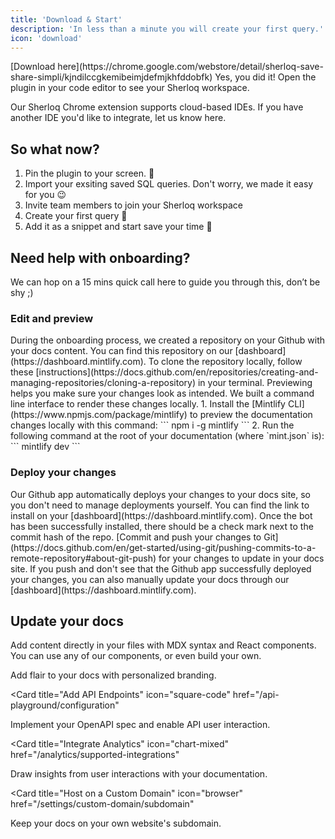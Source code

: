 ```yaml
---
title: 'Download & Start'
description: 'In less than a minute you will create your first query.'
icon: 'download'
---
```


<Steps>
  <Step title="Install Sherloq Chrome Extension">
  [Download here](https://chrome.google.com/webstore/detail/sherloq-save-share-simpli/kjndilccgkemibeimjdefmjkhfddobfk)
  </Step>
  <Step title="Create an account Using Google SSO or email">
    
  </Step>
   <Step title="Congratulations, go back to your IDE 🚀" icon='party-horn'>
    Yes, you did it! Open the plugin in your code editor to see your Sherloq workspace.
  </Step>
</Steps>

<Note>Our Sherloq Chrome extension supports cloud-based IDEs. If you have another IDE you'd like to integrate, let us know here. </Note>

## So what now?
1. Pin the plugin to your screen. 📌
2. Import your exsiting saved SQL queries. Don't worry, we made it easy for you 😉
3. Invite team members to join your Sherloq workspace
4. Create your first query 📄
5. Add it as a snippet and start save your time 🏃


## Need help with onboarding?
We can hop on a 15 mins quick call here to guide you through this, don’t be shy ;)




### Edit and preview

<AccordionGroup>
  <Accordion icon="github" title="Clone your docs locally">
    During the onboarding process, we created a repository on your Github with
    your docs content. You can find this repository on our
    [dashboard](https://dashboard.mintlify.com). To clone the repository
    locally, follow these
    [instructions](https://docs.github.com/en/repositories/creating-and-managing-repositories/cloning-a-repository)
    in your terminal.
  </Accordion>
  <Accordion icon="rectangle-terminal" title="Preview changes">
    Previewing helps you make sure your changes look as intended. We built a
    command line interface to render these changes locally. 1. Install the
    [Mintlify CLI](https://www.npmjs.com/package/mintlify) to preview the
    documentation changes locally with this command: ``` npm i -g mintlify ```
    2. Run the following command at the root of your documentation (where
    `mint.json` is): ``` mintlify dev ```
  </Accordion>
</AccordionGroup>

### Deploy your changes

<AccordionGroup>

<Accordion icon="message-bot" title="Install our Github app">
  Our Github app automatically deploys your changes to your docs site, so you
  don't need to manage deployments yourself. You can find the link to install on
  your [dashboard](https://dashboard.mintlify.com). Once the bot has been
  successfully installed, there should be a check mark next to the commit hash
  of the repo.
</Accordion>
<Accordion icon="rocket" title="Push your changes">
  [Commit and push your changes to
  Git](https://docs.github.com/en/get-started/using-git/pushing-commits-to-a-remote-repository#about-git-push)
  for your changes to update in your docs site. If you push and don't see that
  the Github app successfully deployed your changes, you can also manually
  update your docs through our [dashboard](https://dashboard.mintlify.com).
</Accordion>

</AccordionGroup>

## Update your docs

Add content directly in your files with MDX syntax and React components. You can use any of our components, or even build your own.

<CardGroup>

<Card title="Style Your Docs" icon="paintbrush" href="/settings/global">
  Add flair to your docs with personalized branding.
</Card>

<Card
  title="Add API Endpoints"
  icon="square-code"
  href="/api-playground/configuration"
>
  Implement your OpenAPI spec and enable API user interaction.
</Card>

<Card
  title="Integrate Analytics"
  icon="chart-mixed"
  href="/analytics/supported-integrations"
>
  Draw insights from user interactions with your documentation.
</Card>

<Card
  title="Host on a Custom Domain"
  icon="browser"
  href="/settings/custom-domain/subdomain"
>
  Keep your docs on your own website's subdomain.
</Card>

</CardGroup>
